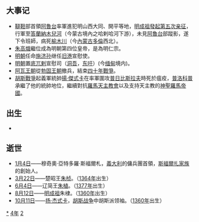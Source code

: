 {{yearTOC|1424|明'''[[永乐_(明成祖)|永乐]]二十二年'''；日本'''[[應永|應永]]三十一年'''}}
== 大事记 ==
*[[韃靼|韃靼]]部首領[[阿魯台|阿魯台]]率軍進犯明山西大同、開平等地，[[明成祖遠征漠北之戰|明成祖發起第五次亲征]]，行軍至[[答蘭納木兒河|答蘭納木兒河]]（今蒙古境內之哈剌哈河下游），未見[[阿魯台|阿魯台]]部蹤影，遂下令班師，病死[[榆木川|榆木川]]（今[[內蒙古|內蒙古]][[多倫|多倫]]西北）。
*[[朱高熾|朱高熾]]繼位成為明朝第四位皇帝，是為明仁宗。
*[[明朝|明朝]]任命[[施济孙|施济孙]]继任[[旧港|旧港]]宣慰使。
*[[明朝|明朝]]置[[底兀剌|底兀剌]]宣慰司（[[洞吾|洞吾]]，[[东吁|东吁]]）(今[[缅甸|缅甸]]境内)。
*[[阿瓦王朝|阿瓦王朝]]從[[勃固王朝|勃固王朝]]撤兵，結束[[四十年戰爭|四十年戰爭]]。
*[[胡斯戰爭|胡斯戰爭]]起義軍統帥[[揚·傑式卡|揚·傑式卡]]在率軍圍攻[[普日比斯拉夫|普日比斯拉夫]]時死於瘟疫，[[普洛科普|普洛科普]]承繼了他的統帥地位，繼續對抗[[羅馬天主教會|羅馬天主教會]]以及支持天主教的[[神聖羅馬帝國|神聖羅馬帝國]]。

== 出生 ==
*

== 逝世 ==
{{Wikisource year mention}}
*[[1月4日|1月4日]]——穆奇奧·亞特多羅·斯福爾札，[[義大利|義大利]]的傭兵團首領，[[斯福爾扎家族|斯福爾扎家族]]的創始人。 
*[[3月22日|3月22日]]——楚昭王[[朱桢_(明朝)|朱桢]]。（[[1364年|1364年]]出生）
*[[6月4日|6月4日]]——辽简王[[朱植|朱植]]。（[[1377年|1377年]]出生）
*[[8月12日|8月12日]]——[[明成祖|明成祖]]朱棣。（[[1360年|1360年]]出生）
*[[10月11日|10月11日]]——[[扬·杰式卡|扬·杰式卡]]，[[胡斯战争|胡斯战争]]中胡斯派领袖。（[[1360年|1360年]]出生）


[[Category:1424年|*]]
[[Category:1420年代|4年]]
[[Category:15世纪各年|2]]